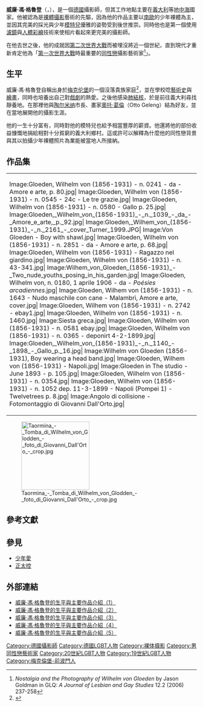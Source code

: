 {{Infobox Biography
| subject_name   = 威廉·馮·格魯登
| image_name     = Wilhelm von Gloeden (c. 1891).jpg
| image_size     = 200px
| image_caption  = Wilhelm von Gloeden
| date_of_birth  = {{Birth date|1856|9|16}}
| place_of_birth = {{DEU}}[[梅克伦堡|梅克伦堡]]
| date_of_death  = {{Death date and age|1931|2|16|1856|9|16}}
| place_of_death = {{ITA}}[[西西里島|西西里島]][[陶尔米纳|陶尔米纳]]
| ancestor       = {{DEU}}籍
| occupation = [[攝影師|攝影師]]
| spouse = 
| past =
}}
'''威廉·馮·格魯登'''（{{lang-de|Wilhelm von Gloeden}}，{{bd|1856年|9月16日|1931年|2月16日}}），是一個[[德國|德國]]攝影師，但其工作地點主要在[[義大利|義大利]]等[[地中海|地中海]]國家。他被認為是[[裸體攝影|裸體攝影]]藝術的先驅，因為他的作品主要以[[南歐|南歐]]的少年裸體為主，並因其完美的採光與少年[[模特兒|模特兒]]優雅的姿勢受到後世推崇。同時他也是第一個使用[[濾鏡|濾鏡]]與[[人體彩繪|人體彩繪]]技術來使相片看起來更完美的攝影師。

在他去世之後，他的成就因[[第二次世界大戰|第二次世界大戰]]而被埋沒將近一個世紀，直到現代才重新肯定他為「[[第一次世界大戰|第一次世界大戰]]時最重要的[[同性戀|同性戀]]攝影藝術家<ref>''Nostalgia and the Photography of Wilhelm von Gloeden'' by Jason Goldman in GLQ: ''A Journal of Lesbian and Gay Studies'' 12.2 (2006) 237-258</ref>」。

==生平==

威廉·馮·格魯登自稱出身於[[梅克伦堡|梅克伦堡]]的一個沒落貴族家庭<ref name="Gegendarstellung">{{Cite web|title=Baron Wilhelm von Gloeden|url=http://www.sover.net/~falklorn/WilhelmvonGloeden.html|access-date=2021-09-15|date=|archive-url=https://web.archive.org/web/20080704090544/http://www.sover.net/~falklorn/WilhelmvonGloeden.html|archive-date=2008-07-04|dead-url=yes}}</ref>，並在學校唸[[藝術史|藝術史]]與[[繪畫|繪畫]]，同時也培養出自己對[[戲劇|戲劇]]的熱愛。之後他感染[[肺結核|肺結核]]，於是前往義大利尋找靜養地。在那裡他與[[陶尔米纳|陶尔米纳]]市長、畫家[[奧托·葛倫|奧托·葛倫]]（Otto Geleng）結為好友，並在當地展開他的攝影生涯。

他的一生十分富有，同時對他的模特兒也給予相當豐厚的薪資。他還將他的部份收益慷慨地捐給相對十分貧窮的義大利鄉村。這或許可以解釋為什麼他的同性戀背景與其以拍攝少年裸體照片為業能被當地人所接納。

==作品集==
{| align=center border=1
|- 
| <gallery>
Image:Gloeden, Wilhelm von (1856-1931) - n. 0241 - da - Amore e arte, p. 80.jpg|
Image:Gloeden, Wilhelm von (1856-1931) - n. 0545 - 24c - Le tre grazie.jpg|
Image:Gloeden, Wilhelm von (1856-1931) - n. 0580 - Gallo p. 25.jpg|
Image:Gloeden,_Wilhelm_von_(1856-1931)_-_n._1039_-_da_-_Amore_e_arte,_p._92.jpg|
Image:Gloeden,_Wilhem_von_(1856-1931)_-_n._2161_-_cover_Turner_1999.JPG|
Image:Von Gloeden - Boy with shawl.jpg|
Image:Gloeden, Wilhelm von (1856-1931) - n. 2851 - da - Amore e arte, p. 68.jpg|
Image:Gloeden, Wilhelm von (1856-1931) - Ragazzo nel giardino.jpg|
Image:Gloeden, Wilhelm von (1856-1931) - n. 43-341.jpg|
Image:Wilhem_von_Gloeden_(1856-1931)_-_Two_nude_youths_posing_in_his_garden.jpg|
Image:Gloeden, Wilhelm von, n. 0180, 1 aprile 1906 - da - ''Poésies arcadiennes''.jpg|
Image:Gloeden, Wilhem von (1856-1931) - n. 1643 - Nudo maschile con cane - Malambrì, Amore e arte, cover.jpg|
Image:Gloeden, Wilhem von (1856-1931) - n. 2742 - ebay1.jpg|
Image:Gloeden, Wilhelm von (1856-1931) - n. 1460.jpg|
Image:Siesta greca.jpg|
Image:Gloeden, Wilhelm von (1856-1931) - n. 0581 ebay.jpg|
Image:Gloeden, Wilhelm von (1856-1931) - n. 0365 - deponirt 4-2-1899.jpg|
Image:Gloeden,_Wilhelm_von_(1856-1931)_-_n._1140_-_1898_-_Gallo_p._16.jpg|
Image:Wilhelm von Gloeden (1856-1931), Boy wearing a head band.jpg|
Image:Gloeden, Wilhem von (1856-1931) - Napoli.jpg|
Image:Gloeden in The studio - June 1893 - p. 105.jpg|
Image:Gloeden, Wilhelm von (1856-1931) - n. 0354.jpg|
Image:Gloeden, Wilhelm von (1856-1931) - n. 1052 dep. 11-3-1899 - Napoli (Pompei 1) - Twelvetrees p. 8.jpg|
Image:Angolo di collisione - Fotomontaggio di Giovanni Dall'Orto.jpg|
</gallery>
|}
[[Image:Taormina_-_Tomba_di_Wilhelm_von_Glodden_-_foto_di_Giovanni_Dall'Orto_-_crop.jpg|180px]]
==參考文獻==
{{Reflist}}

==參見==
*[[少年愛|少年愛]]
*[[正太控|正太控]]

==外部連結==
{{commonscat|Wilhelm von Gloeden}}
*[http://andrejkoymasky.com/liv/glo/glo00.html 威廉·馮·格魯登的生平與主要作品介紹（1）]{{Wayback|url=http://andrejkoymasky.com/liv/glo/glo00.html|date=20050209131307}}{{en}}
*[http://vongloedengayhistory.free.fr 威廉·馮·格魯登的生平與主要作品介紹（2）] {{Wayback|url=http://vongloedengayhistory.free.fr/|date=20210125001559}}{{en}}
*[https://www.nambla.org/gloeden.html 威廉·馮·格魯登的生平與主要作品介紹（3）] {{Wayback|url=https://www.nambla.org/gloeden.html|date=20200920190210}}{{en}}
*[http://www.giovannidallorto.com/gloeden/gloeden0.html 威廉·馮·格魯登的生平與主要作品介紹（4）] {{Wayback|url=http://www.giovannidallorto.com/gloeden/gloeden0.html|date=20200128173929}}{{it}}
*[https://web.archive.org/web/20051017042445/http://www.islaternura.com/APAISAJES/Autores/GaleriaGLOEDEN/EntradaGLOEDEN.htm 威廉·馮·格魯登的生平與主要作品介紹（5）]{{es}}

{{Authority control}}
{{DEFAULTSORT:Gloeden, Wilhelm von}}
[[Category:德國攝影師|Category:德國攝影師]]
[[Category:德國LGBT人物|Category:德國LGBT人物]]
[[Category:裸体摄影|Category:裸体摄影]]
[[Category:男同性戀藝術家|Category:男同性戀藝術家]]
[[Category:20世紀LGBT人物|Category:20世紀LGBT人物]]
[[Category:19世紀LGBT人物|Category:19世紀LGBT人物]]
[[Category:梅克倫堡-前波門人|Category:梅克倫堡-前波門人]]